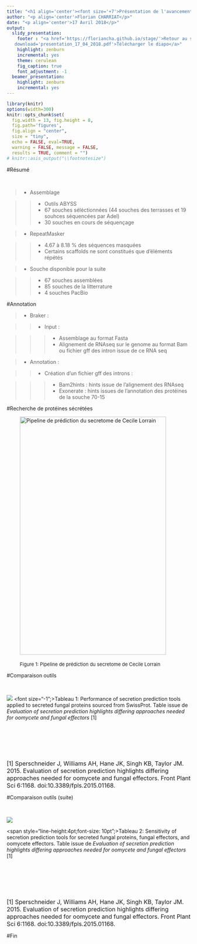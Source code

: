 ```yaml
---
title: "<h1 align='center'><font size='+7'>Présentation de l'avancement du projet</font></h1>" 
author: "<p align='center'>Florian CHARRIAT</p>"
date: "<p align='center'>17 Avril 2018</p>"
output:
  slidy_presentation:
    footer : "<a href='https://floriancha.github.io/stage/'>Retour au site</a> &nbsp; <a href='presentation_17_04_2018.pdf'
   download='presentation_17_04_2018.pdf'>Télécharger le diapo</a>"
    highlight: zenburn
    incremental: yes
    theme: cerulean
    fig_caption: true
    font_adjustment: -1
  beamer_presentation:
    highlight: zenburn
    incremental: yes
---
```



```r
library(knitr)
options(width=300)
knitr::opts_chunk$set(
  fig.width = 13, fig.height = 8, 
  fig.path='figures',
  fig.align = "center", 
  size = "tiny", 
  echo = FALSE, eval=TRUE, 
  warning = FALSE, message = FALSE, 
  results = TRUE, comment = "")
# knitr::asis_output("\\footnotesize")

```


#Résumé



&nbsp;

> - Assemblage

>> - Outils ABYSS
>> - 67 souches séléctionnées (44 souches des terrasses et 19 souhces séquencées par Adel)
>> - 30 souches en cours de séquençage

> - RepeatMasker

>> - 4.67 à 8.18 % des séquences  masquées
>> - Certains scaffolds ne sont constitués que d’éléments répétés


> - Souche disponible pour la suite

>> - 67 souches assemblées
>> - 85 souches de la litterrature
>> - 4 souches PacBio

#Annotation
&nbsp;

> - Braker :

>> - Input :

>>> -  Assemblage au format Fasta
>>> - Alignement de RNAseq sur le genome au format Bam ou fichier gff des intron issue de ce RNA seq

> - Annotation :

>> - Création d'un fichier gff des introns :

>>> - Bam2hints :  hints issue de l'alignement des RNAseq
>>> - Exonerate : hints issues de l'annotation des protéines de la souche 70-15 

#Recherche de protéines sécrétées

&emsp; &emsp; <img src="schemaCecile.png" width="400" height="650" alt="Pipeline de prédiction du secretome de Cecile Lorrain">

&emsp; &emsp; <font size="-1">Figure 1: Pipeline de prédiction du secretome de Cecile Lorrain </font> 


#Comparaison outils

&nbsp;

![](tableComparaisonTools.png)
<font size="-1";>Tableau 1: Performance of secretion prediction tools applied to secreted fungal proteins sourced from SwissProt. Table issue de <span>*Evaluation of secretion prediction highlights differing approaches needed for oomycete and fungal effectors*</span> [1] </font> 

&nbsp;

&nbsp;

&nbsp;

<font size="3">[1] Sperschneider J, Williams AH, Hane JK, Singh KB, Taylor JM. 2015. Evaluation of secretion prediction highlights differing approaches needed for oomycete and fungal effectors. Front Plant Sci 6:1168. doi:10.3389/fpls.2015.01168. </font> 

#Comparaison outils (suite)

&nbsp;

![](OutilsvsEffecteur.png)


<span style="line-height:4pt;font-size: 10pt";>Tableau 2: Sensitivity of secretion prediction tools for secreted fungal proteins, fungal effectors, and oomycete effectors. Table issue de *Evaluation of secretion prediction highlights differing approaches needed for oomycete and fungal effectors* [1]</span>

&nbsp;

&nbsp;

&nbsp;

<font size="3">[1] Sperschneider J, Williams AH, Hane JK, Singh KB, Taylor JM. 2015. Evaluation of secretion prediction highlights differing approaches needed for oomycete and fungal effectors. Front Plant Sci 6:1168. doi:10.3389/fpls.2015.01168. </font> 



#Fin












